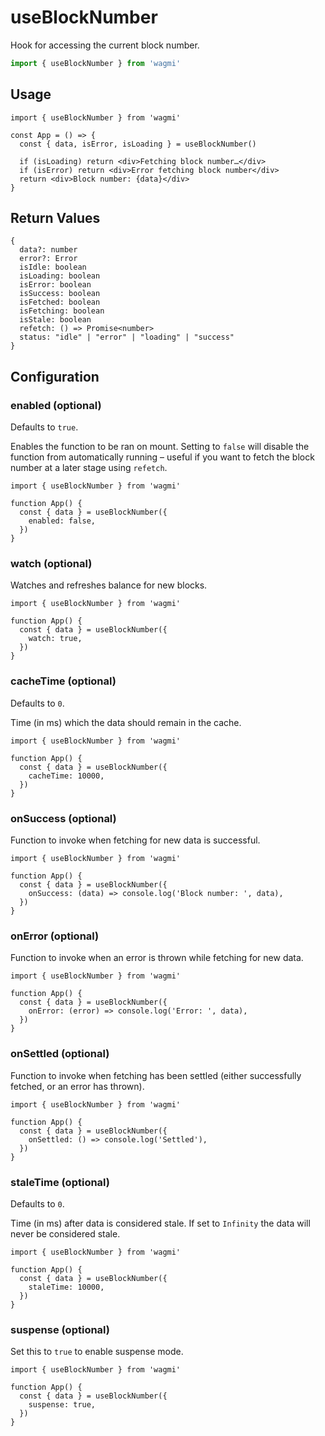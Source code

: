 # useBlockNumber

Hook for accessing the current block number.

```ts
import { useBlockNumber } from 'wagmi'
```

## Usage

```tsx
import { useBlockNumber } from 'wagmi'

const App = () => {
  const { data, isError, isLoading } = useBlockNumber()

  if (isLoading) return <div>Fetching block number…</div>
  if (isError) return <div>Error fetching block number</div>
  return <div>Block number: {data}</div>
}
```

## Return Values

```tsx
{
  data?: number
  error?: Error
  isIdle: boolean
  isLoading: boolean
  isError: boolean
  isSuccess: boolean
  isFetched: boolean
  isFetching: boolean
  isStale: boolean
  refetch: () => Promise<number>
  status: "idle" | "error" | "loading" | "success"
}
```

## Configuration

### enabled (optional)

Defaults to `true`.

Enables the function to be ran on mount. Setting to `false` will disable the function from automatically running – useful if you want to fetch the block number at a later stage using `refetch`.

```tsx
import { useBlockNumber } from 'wagmi'

function App() {
  const { data } = useBlockNumber({
    enabled: false,
  })
}
```

### watch (optional)

Watches and refreshes balance for new blocks.

```tsx
import { useBlockNumber } from 'wagmi'

function App() {
  const { data } = useBlockNumber({
    watch: true,
  })
}
```

### cacheTime (optional)

Defaults to `0`.

Time (in ms) which the data should remain in the cache.

```tsx
import { useBlockNumber } from 'wagmi'

function App() {
  const { data } = useBlockNumber({
    cacheTime: 10000,
  })
}
```

### onSuccess (optional)

Function to invoke when fetching for new data is successful.

```tsx
import { useBlockNumber } from 'wagmi'

function App() {
  const { data } = useBlockNumber({
    onSuccess: (data) => console.log('Block number: ', data),
  })
}
```

### onError (optional)

Function to invoke when an error is thrown while fetching for new data.

```tsx
import { useBlockNumber } from 'wagmi'

function App() {
  const { data } = useBlockNumber({
    onError: (error) => console.log('Error: ', data),
  })
}
```

### onSettled (optional)

Function to invoke when fetching has been settled (either successfully fetched, or an error has thrown).

```tsx
import { useBlockNumber } from 'wagmi'

function App() {
  const { data } = useBlockNumber({
    onSettled: () => console.log('Settled'),
  })
}
```

### staleTime (optional)

Defaults to `0`.

Time (in ms) after data is considered stale. If set to `Infinity` the data will never be considered stale.

```tsx
import { useBlockNumber } from 'wagmi'

function App() {
  const { data } = useBlockNumber({
    staleTime: 10000,
  })
}
```

### suspense (optional)

Set this to `true` to enable suspense mode.

```tsx
import { useBlockNumber } from 'wagmi'

function App() {
  const { data } = useBlockNumber({
    suspense: true,
  })
}
```
